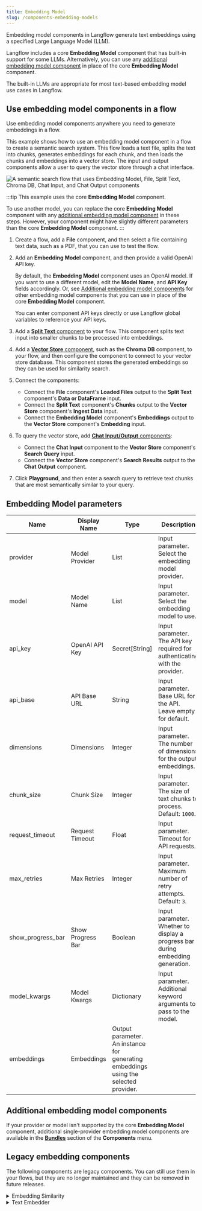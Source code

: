 ```yaml
---
title: Embedding Model
slug: /components-embedding-models
---
```



Embedding model components in Langflow generate text embeddings using a specified Large Language Model (LLM).

Langflow includes a core **Embedding Model** component that has built-in support for some LLMs.
Alternatively, you can use any [additional embedding model component](#additional-embedding-model-components) in place of the core **Embedding Model** component.

The built-in LLMs are appropriate for most text-based embedding model use cases in Langflow.

## Use embedding model components in a flow

Use embedding model components anywhere you need to generate embeddings in a flow.

This example shows how to use an embedding model component in a flow to create a semantic search system.
This flow loads a text file, splits the text into chunks, generates embeddings for each chunk, and then loads the chunks and embeddings into a vector store. The input and output components allow a user to query the vector store through a chat interface.

![A semantic search flow that uses Embedding Model, File, Split Text, Chroma DB, Chat Input, and Chat Output components](/img/component-embedding-models-add-chat.png)

:::tip
This example uses the core **Embedding Model** component.

To use another model, you can replace the core **Embedding Model** component with any [additional embedding model component](#additional-embedding-model-components) in these steps.
However, your component might have slightly different parameters than the core **Embedding Model** component.
:::

1. Create a flow, add a **File** component, and then select a file containing text data, such as a PDF, that you can use to test the flow.

2. Add an **Embedding Model** component, and then provide a valid OpenAI API key.

    By default, the **Embedding Model** component uses an OpenAI model.
    If you want to use a different model, edit the **Model Name**, and **API Key** fields accordingly.
    Or, see [Additional embedding model components](#additional-embedding-model-components) for other embedding model components that you can use in place of the core **Embedding Model** component.

    You can enter component API keys directly or use Langflow global variables to reference your API keys.

3. Add a [**Split Text** component](/components-processing#split-text) to your flow.
This component splits text input into smaller chunks to be processed into embeddings.

4. Add a [**Vector Store** component](/components-vector-stores), such as the **Chroma DB** component, to your flow, and then configure the component to connect to your vector store database.
This component stores the generated embeddings so they can be used for similarity search.

5. Connect the components:

    * Connect the **File** component's **Loaded Files** output to the **Split Text** component's **Data or DataFrame** input.
    * Connect the **Split Text** component's **Chunks** output to the **Vector Store** component's **Ingest Data** input.
    * Connect the **Embedding Model** component's **Embeddings** output to the **Vector Store** component's **Embedding** input.

6. To query the vector store, add [**Chat Input/Output** components](/components-io#chat-io):

    * Connect the **Chat Input** component to the **Vector Store** component's **Search Query** input.
    * Connect the **Vector Store** component's **Search Results** output to the **Chat Output** component.

7. Click **Playground**, and then enter a search query to retrieve text chunks that are most semantically similar to your query.

## Embedding Model parameters

| Name | Display Name | Type | Description |
|------|--------------|------|-------------|
| provider | Model Provider | List | Input parameter. Select the embedding model provider. |
| model | Model Name | List | Input parameter. Select the embedding model to use.|
| api_key | OpenAI API Key | Secret[String] | Input parameter. The API key required for authenticating with the provider. |
| api_base | API Base URL | String | Input parameter. Base URL for the API. Leave empty for default. |
| dimensions | Dimensions | Integer | Input parameter. The number of dimensions for the output embeddings. |
| chunk_size | Chunk Size | Integer | Input parameter. The size of text chunks to process. Default: `1000`. |
| request_timeout | Request Timeout | Float | Input parameter. Timeout for API requests. |
| max_retries | Max Retries | Integer | Input parameter. Maximum number of retry attempts. Default: `3`. |
| show_progress_bar | Show Progress Bar | Boolean | Input parameter. Whether to display a progress bar during embedding generation. |
| model_kwargs | Model Kwargs | Dictionary | Input parameter. Additional keyword arguments to pass to the model. |
| embeddings | Embeddings | Output parameter. An instance for generating embeddings using the selected provider. |

## Additional embedding model components

If your provider or model isn't supported by the core **Embedding Model** component, additional single-provider embedding model components are available in the [**Bundles**](/components-bundle-components) section of the **Components** menu.

## Legacy embedding components

The following components are legacy components.
You can still use them in your flows, but they are no longer maintained and they can be removed in future releases.

<details>
<summary>Embedding Similarity</summary>

The **Embedding Similarity** component is replaced by built-in similarity search functionality in [**Vector Store** components](/components-vector-stores).

This component calculates similarity scores for two embedding vectors.

It accepts the following parameters:

| Name | Display Name | Info |
|------|--------------|------|
| embedding_vectors | Embedding Vectors | Input parameter. A list containing exactly two data objects with embedding vectors to compare. |
| similarity_metric | Similarity Metric | Input parameter. Select the similarity metric to use. Options: "Cosine Similarity", "Euclidean Distance", "Manhattan Distance". |
| similarity_data | Similarity Data | Output parameter. A data object containing the computed similarity score and additional information. |

</details>

<details>
<summary>Text Embedder</summary>

The **Text Embedder** component is replaced by the **Embedding Model** component.

This component generates embeddings for a given message using a specified embedding model.

It accepts the following parameters:

| Name | Display Name | Info |
|------|--------------|------|
| embedding_model | Embedding Model | Input parameter. The embedding model to use for generating embeddings. |
| message | Message | Input parameter. The message for which to generate embeddings. |
| embeddings | Embedding Data | Output parameter. A data object containing the original text and its embedding vector. |

</details>